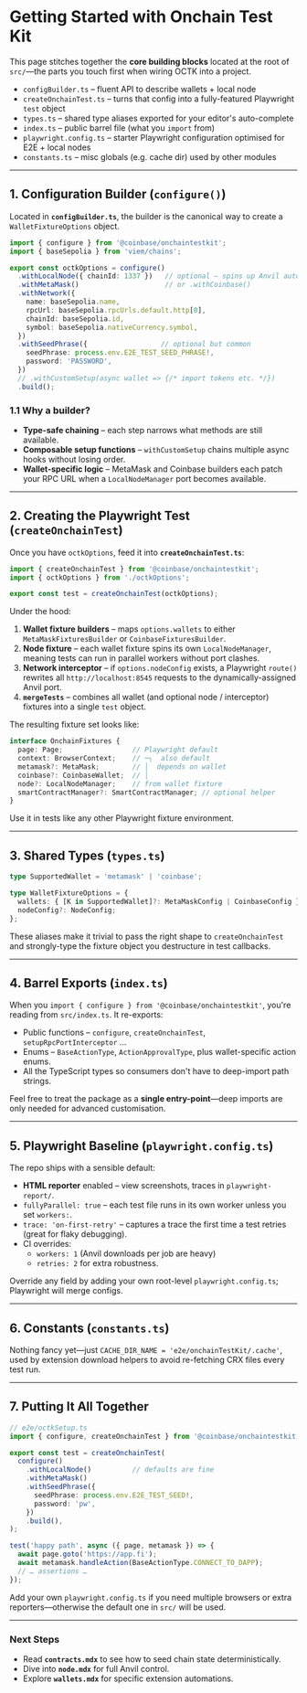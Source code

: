 # Getting Started with Onchain Test Kit

This page stitches together the **core building blocks** located at the root of `src/`—the parts you touch first when wiring OCTK into a project.

* `configBuilder.ts` – fluent API to describe wallets + local node  
* `createOnchainTest.ts` – turns that config into a fully-featured Playwright `test` object  
* `types.ts` – shared type aliases exported for your editor's auto-complete  
* `index.ts` – public barrel file (what you `import` from)  
* `playwright.config.ts` – starter Playwright configuration optimised for E2E + local nodes  
* `constants.ts` – misc globals (e.g. cache dir) used by other modules

---

## 1. Configuration Builder (`configure()`)

Located in **`configBuilder.ts`**, the builder is the canonical way to create a `WalletFixtureOptions` object.

```ts
import { configure } from '@coinbase/onchaintestkit';
import { baseSepolia } from 'viem/chains';

export const octkOptions = configure()
  .withLocalNode({ chainId: 1337 })   // optional – spins up Anvil automatically
  .withMetaMask()                     // or .withCoinbase()
  .withNetwork({
    name: baseSepolia.name,
    rpcUrl: baseSepolia.rpcUrls.default.http[0],
    chainId: baseSepolia.id,
    symbol: baseSepolia.nativeCurrency.symbol,
  })
  .withSeedPhrase({                  // optional but common
    seedPhrase: process.env.E2E_TEST_SEED_PHRASE!,
    password: 'PASSWORD',
  })
  // .withCustomSetup(async wallet => {/* import tokens etc. */})
  .build();
```

### 1.1 Why a builder?

* **Type-safe chaining** – each step narrows what methods are still available.  
* **Composable setup functions** – `withCustomSetup` chains multiple async hooks without losing order.  
* **Wallet-specific logic** – MetaMask and Coinbase builders each patch your RPC URL when a `LocalNodeManager` port becomes available.

---

## 2. Creating the Playwright Test (`createOnchainTest`)

Once you have `octkOptions`, feed it into **`createOnchainTest.ts`**:

```ts
import { createOnchainTest } from '@coinbase/onchaintestkit';
import { octkOptions } from './octkOptions';

export const test = createOnchainTest(octkOptions);
```

Under the hood:

1. **Wallet fixture builders** – maps `options.wallets` to either `MetaMaskFixturesBuilder` or `CoinbaseFixturesBuilder`.
2. **Node fixture** – each wallet fixture spins its own `LocalNodeManager`, meaning tests can run in parallel workers without port clashes.
3. **Network interceptor** – if `options.nodeConfig` exists, a Playwright `route()` rewrites all `http://localhost:8545` requests to the dynamically-assigned Anvil port.
4. **`mergeTests`** – combines all wallet (and optional node / interceptor) fixtures into a single `test` object.

The resulting fixture set looks like:

```ts
interface OnchainFixtures {
  page: Page;                 // Playwright default
  context: BrowserContext;    // ─┐  also default
  metamask?: MetaMask;        // │  depends on wallet
  coinbase?: CoinbaseWallet;  // │
  node?: LocalNodeManager;    // from wallet fixture
  smartContractManager?: SmartContractManager; // optional helper
}
```

Use it in tests like any other Playwright fixture environment.

---

## 3. Shared Types (`types.ts`)

```ts
type SupportedWallet = 'metamask' | 'coinbase';

type WalletFixtureOptions = {
  wallets: { [K in SupportedWallet]?: MetaMaskConfig | CoinbaseConfig };
  nodeConfig?: NodeConfig;
};
```

These aliases make it trivial to pass the right shape to `createOnchainTest` and strongly-type the fixture object you destructure in test callbacks.

---

## 4. Barrel Exports (`index.ts`)

When you `import { configure } from '@coinbase/onchaintestkit'`, you're reading from `src/index.ts`.  It re-exports:

* Public functions – `configure`, `createOnchainTest`, `setupRpcPortInterceptor` …
* Enums – `BaseActionType`, `ActionApprovalType`, plus wallet-specific action enums.
* All the TypeScript types so consumers don't have to deep-import path strings.

Feel free to treat the package as a **single entry-point**—deep imports are only needed for advanced customisation.

---

## 5. Playwright Baseline (`playwright.config.ts`)

The repo ships with a sensible default:

* **HTML reporter** enabled – view screenshots, traces in `playwright-report/`.  
* `fullyParallel: true` – each test file runs in its own worker unless you set `workers:`.  
* `trace: 'on-first-retry'` – captures a trace the first time a test retries (great for flaky debugging).  
* CI overrides:  
  * `workers: 1` (Anvil downloads per job are heavy)  
  * `retries: 2` for extra robustness.

Override any field by adding your own root-level `playwright.config.ts`; Playwright will merge configs.

---

## 6. Constants (`constants.ts`)

Nothing fancy yet—just `CACHE_DIR_NAME = 'e2e/onchainTestKit/.cache'`, used by extension download helpers to avoid re-fetching CRX files every test run.

---

## 7. Putting It All Together

```ts
// e2e/octkSetup.ts
import { configure, createOnchainTest } from '@coinbase/onchaintestkit';

export const test = createOnchainTest(
  configure()
    .withLocalNode()          // defaults are fine
    .withMetaMask()
    .withSeedPhrase({
      seedPhrase: process.env.E2E_TEST_SEED!,
      password: 'pw',
    })
    .build(),
);

test('happy path', async ({ page, metamask }) => {
  await page.goto('https://app.fi');
  await metamask.handleAction(BaseActionType.CONNECT_TO_DAPP);
  // … assertions …
});
```

Add your own `playwright.config.ts` if you need multiple browsers or extra reporters—otherwise the default one in `src/` will be used.

---

### Next Steps

* Read **`contracts.mdx`** to see how to seed chain state deterministically.  
* Dive into **`node.mdx`** for full Anvil control.  
* Explore **`wallets.mdx`** for specific extension automations. 